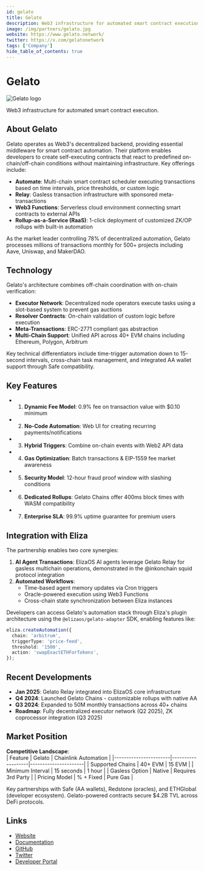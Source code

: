 ---
id: gelato
title: Gelato
description: Web3 infrastructure for automated smart contract execution.
image: /img/partners/gelato.jpg
website: https://www.gelato.network/
twitter: https://x.com/gelatonetwork
tags: ['Company']
hide_table_of_contents: true
---

# Gelato

<div className="partner-logo">
  <img src="/img/partners/gelato.jpg" alt="Gelato logo" />
</div>

Web3 infrastructure for automated smart contract execution.

## About Gelato

Gelato operates as Web3's decentralized backend, providing essential middleware for smart contract automation. Their platform enables developers to create self-executing contracts that react to predefined on-chain/off-chain conditions without maintaining infrastructure. Key offerings include:

- **Automate**: Multi-chain smart contract scheduler executing transactions based on time intervals, price thresholds, or custom logic
- **Relay**: Gasless transaction infrastructure with sponsored meta-transactions
- **Web3 Functions**: Serverless cloud environment connecting smart contracts to external APIs
- **Rollup-as-a-Service (RaaS)**: 1-click deployment of customized ZK/OP rollups with built-in automation

As the market leader controlling 78% of decentralized automation, Gelato processes millions of transactions monthly for 500+ projects including Aave, Uniswap, and MakerDAO.

## Technology

Gelato's architecture combines off-chain coordination with on-chain verification:

- **Executor Network**: Decentralized node operators execute tasks using a slot-based system to prevent gas auctions
- **Resolver Contracts**: On-chain validation of custom logic before execution
- **Meta-Transactions**: ERC-2771 compliant gas abstraction
- **Multi-Chain Support**: Unified API across 40+ EVM chains including Ethereum, Polygon, Arbitrum

Key technical differentiators include time-trigger automation down to 15-second intervals, cross-chain task management, and integrated AA wallet support through Safe compatibility.

## Key Features

- 1. **Dynamic Fee Model**: 0.9% fee on transaction value with $0.10 minimum
- 2. **No-Code Automation**: Web UI for creating recurring payments/notifications
- 3. **Hybrid Triggers**: Combine on-chain events with Web2 API data
- 4. **Gas Optimization**: Batch transactions & EIP-1559 fee market awareness
- 5. **Security Model**: 12-hour fraud proof window with slashing conditions
- 6. **Dedicated Rollups**: Gelato Chains offer 400ms block times with WASM compatibility
- 7. **Enterprise SLA**: 99.9% uptime guarantee for premium users

## Integration with Eliza

The partnership enables two core synergies:

1. **AI Agent Transactions**: ElizaOS AI agents leverage Gelato Relay for gasless multichain operations, demonstrated in the @inkonchain squid protocol integration
2. **Automated Workflows**:
   - Time-based agent memory updates via Cron triggers
   - Oracle-powered execution using Web3 Functions
   - Cross-chain state synchronization between Eliza instances

Developers can access Gelato's automation stack through Eliza's plugin architecture using the `@elizaos/gelato-adapter` SDK, enabling features like:

```typescript
eliza.createAutomation({
  chain: 'arbitrum',
  triggerType: 'price-feed',
  threshold: '1500',
  action: 'swapExactETHForTokens',
});
```

## Recent Developments

- **Jan 2025**: Gelato Relay integrated into ElizaOS core infrastructure
- **Q4 2024**: Launched Gelato Chains - customizable rollups with native AA
- **Q3 2024**: Expanded to 50M monthly transactions across 40+ chains
- **Roadmap**: Fully decentralized executor network (Q2 2025), ZK coprocessor integration (Q3 2025)

## Market Position

**Competitive Landscape**:  
| Feature | Gelato | Chainlink Automation |
|-----------------------|-------------------|----------------------|
| Supported Chains | 40+ EVM | 15 EVM |
| Minimum Interval | 15 seconds | 1 hour |
| Gasless Option | Native | Requires 3rd Party |
| Pricing Model | % + Fixed | Pure Gas |

Key partnerships with Safe (AA wallets), Redstone (oracles), and ETHGlobal (developer ecosystem). Gelato-powered contracts secure $4.2B TVL across DeFi protocols.

## Links

- [Website](https://www.gelato.network)
- [Documentation](https://docs.gelato.network)
- [GitHub](https://github.com/gelatodigital)
- [Twitter](https://x.com/gelatonetwork)
- [Developer Portal](https://app.gelato.network)
